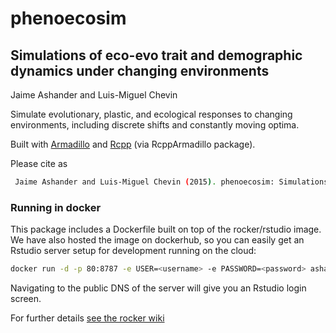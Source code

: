phenoecosim
===========

## Simulations of eco-evo trait and demographic dynamics under changing environments

Jaime Ashander and Luis-Miguel Chevin


Simulate evolutionary, plastic, and ecological responses to
changing environments, including discrete shifts and constantly
moving optima.

Built with [Armadillo](http://arma.sourceforge.net/) and [Rcpp](http://www.rcpp.org/) (via RcppArmadillo package).

Please cite as

```sh
 Jaime Ashander and Luis-Miguel Chevin (2015). phenoecosim: Simulations of eco-evo trait and demographic dynamics under changing environments.  R package version v0.2.4. [![DOI](https://zenodo.org/badge/17403/ashander/phenoecosim.svg)](https://zenodo.org/badge/latestdoi/17403/ashander/phenoecosim)
```

### Running in docker

This package includes a Dockerfile built on top of the rocker/rstudio image.
We have also hosted the image on dockerhub, so you can easily get an Rstudio
server setup for development running on the cloud:

```bash
docker run -d -p 80:8787 -e USER=<username> -e PASSWORD=<password> ashander/phenoecosim
```

Navigating to the public DNS of the server will give you an Rstudio login screen.

For further details [see the rocker wiki](https://github.com/rocker-org/rocker/wiki/Using-the-RStudio-image)
